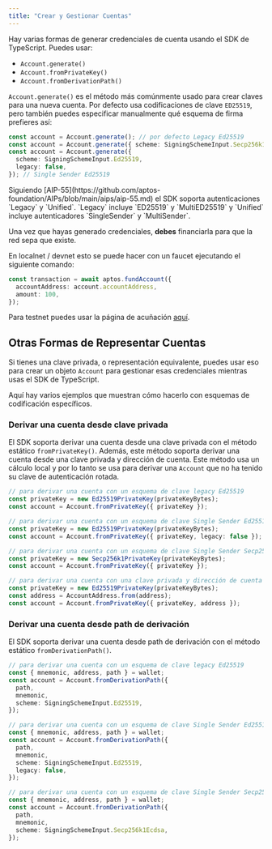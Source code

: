 ```yaml
---
title: "Crear y Gestionar Cuentas"
---
```



Hay varias formas de generar credenciales de cuenta usando el SDK de TypeScript. Puedes usar:

- `Account.generate()`
- `Account.fromPrivateKey()`
- `Account.fromDerivationPath()`

`Account.generate()` es el método más comúnmente usado para crear claves para una nueva cuenta.
Por defecto usa codificaciones de clave `ED25519`, pero también puedes especificar manualmente qué esquema de firma prefieres así:

```typescript
const account = Account.generate(); // por defecto Legacy Ed25519
const account = Account.generate({ scheme: SigningSchemeInput.Secp256k1Ecdsa }); // Single Sender Secp256k1
const account = Account.generate({
  scheme: SigningSchemeInput.Ed25519,
  legacy: false,
}); // Single Sender Ed25519
```

<Aside type="note">
  Siguiendo [AIP-55](https://github.com/aptos-foundation/AIPs/blob/main/aips/aip-55.md) el SDK soporta autenticaciones `Legacy` y `Unified`. `Legacy` incluye `ED25519` y `MultiED25519` y `Unified` incluye autenticadores `SingleSender` y `MultiSender`.
</Aside>

Una vez que hayas generado credenciales, **debes** financiarla para que la red sepa que existe.

En localnet / devnet esto se puede hacer con un faucet ejecutando el siguiente comando:

```typescript filename="fund.ts"
const transaction = await aptos.fundAccount({
  accountAddress: account.accountAddress,
  amount: 100,
});
```

Para testnet puedes usar la página de acuñación [aquí](/es/network/faucet).

## Otras Formas de Representar Cuentas

Si tienes una clave privada, o representación equivalente, puedes usar eso para crear un objeto `Account` para gestionar esas credenciales mientras usas el SDK de TypeScript.

Aquí hay varios ejemplos que muestran cómo hacerlo con esquemas de codificación específicos.

### Derivar una cuenta desde clave privada

El SDK soporta derivar una cuenta desde una clave privada con el método estático `fromPrivateKey()`.
Además, este método soporta derivar una cuenta desde una clave privada y dirección de cuenta.
Este método usa un cálculo local y por lo tanto se usa para derivar una `Account` que no ha tenido su clave de autenticación rotada.

```typescript
// para derivar una cuenta con un esquema de clave legacy Ed25519
const privateKey = new Ed25519PrivateKey(privateKeyBytes);
const account = Account.fromPrivateKey({ privateKey });

// para derivar una cuenta con un esquema de clave Single Sender Ed25519
const privateKey = new Ed25519PrivateKey(privateKeyBytes);
const account = Account.fromPrivateKey({ privateKey, legacy: false });

// para derivar una cuenta con un esquema de clave Single Sender Secp256k1
const privateKey = new Secp256k1PrivateKey(privateKeyBytes);
const account = Account.fromPrivateKey({ privateKey });

// para derivar una cuenta con una clave privada y dirección de cuenta
const privateKey = new Ed25519PrivateKey(privateKeyBytes);
const address = AccountAddress.from(address);
const account = Account.fromPrivateKey({ privateKey, address });
```

### Derivar una cuenta desde path de derivación

El SDK soporta derivar una cuenta desde path de derivación con el método estático `fromDerivationPath()`.

```typescript
// para derivar una cuenta con un esquema de clave legacy Ed25519
const { mnemonic, address, path } = wallet;
const account = Account.fromDerivationPath({
  path,
  mnemonic,
  scheme: SigningSchemeInput.Ed25519,
});

// para derivar una cuenta con un esquema de clave Single Sender Ed25519
const { mnemonic, address, path } = wallet;
const account = Account.fromDerivationPath({
  path,
  mnemonic,
  scheme: SigningSchemeInput.Ed25519,
  legacy: false,
});

// para derivar una cuenta con un esquema de clave Single Sender Secp256k1
const { mnemonic, address, path } = wallet;
const account = Account.fromDerivationPath({
  path,
  mnemonic,
  scheme: SigningSchemeInput.Secp256k1Ecdsa,
});
```
